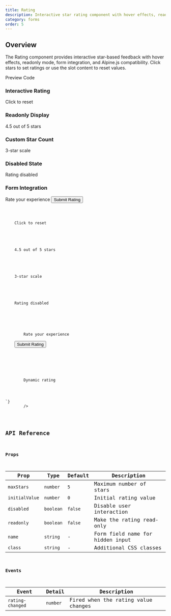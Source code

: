 ```yaml
---
title: Rating
description: Interactive star rating component with hover effects, readonly mode, and form integration
category: forms
order: 5
---
```



## Overview

The Rating component provides interactive star-based feedback with hover effects, readonly mode, form integration, and Alpine.js compatibility. Click stars to set ratings or use the slot content to reset values.

<Tabs defaultValue="preview" class="h-auto">
    <TabsList variant="pills" slot="list">
        <TabsTrigger value="preview" variant="pills">
            Preview
        </TabsTrigger>
        <TabsTrigger value="code" variant="pills">
            Code
        </TabsTrigger>
    </TabsList>
    <TabsContent value="preview" preview class="flex flex-col gap-6 items-center">
        <div class="grid grid-cols-1 md:grid-cols-2 gap-8 w-full max-w-4xl">
            <div class="flex flex-col gap-4 items-center">
                <h3 class="text-sm font-medium text-muted-foreground">Interactive Rating</h3>
                <Rating initialValue={3} maxStars={5}>
                    <span class="text-sm text-muted-foreground">Click to reset</span>
                </Rating>
            </div>
            <div class="flex flex-col gap-4 items-center">
                <h3 class="text-sm font-medium text-muted-foreground">Readonly Display</h3>
                <Rating readonly initialValue={4.5} maxStars={5}>
                    <span class="text-sm font-medium">4.5 out of 5 stars</span>
                </Rating>
            </div>
            <div class="flex flex-col gap-4 items-center">
                <h3 class="text-sm font-medium text-muted-foreground">Custom Star Count</h3>
                <Rating maxStars={3} initialValue={2}>
                    <span class="text-sm text-muted-foreground">3-star scale</span>
                </Rating>
            </div>
            <div class="flex flex-col gap-4 items-center">
                <h3 class="text-sm font-medium text-muted-foreground">Disabled State</h3>
                <Rating disabled initialValue={3} maxStars={5}>
                    <span class="text-sm text-muted-foreground">Rating disabled</span>
                </Rating>
            </div>
            <div class="flex flex-col gap-4 items-center md:col-span-2">
                <h3 class="text-sm font-medium text-muted-foreground">Form Integration</h3>
                <form class="flex flex-col gap-4 p-4 border border-border rounded-lg w-full max-w-sm">
                    <Rating name="experience_rating" initialValue={0}>
                        <span class="text-sm text-muted-foreground">Rate your experience</span>
                    </Rating>
                    <button type="submit" class="px-4 py-2 bg-primary text-primary-foreground rounded-md hover:bg-primary/90 transition-colors">
                        Submit Rating
                    </button>
                </form>
            </div>
        </div>
    </TabsContent>
    <TabsContent value="code">
        <Code
            language="astro"
            code={`---
---

<!-- Interactive Rating -->
<Rating initialValue={3} maxStars={5}>
    <span class="text-sm text-muted-foreground">Click to reset</span>
</Rating>

<!-- Readonly Display -->
<Rating readonly initialValue={4.5} maxStars={5}>
    <span class="text-sm font-medium">4.5 out of 5 stars</span>
</Rating>

<!-- Custom Star Count -->
<Rating maxStars={3} initialValue={2}>
    <span class="text-sm text-muted-foreground">3-star scale</span>
</Rating>

<!-- Disabled State -->
<Rating disabled initialValue={3} maxStars={5}>
    <span class="text-sm text-muted-foreground">Rating disabled</span>
</Rating>

<!-- Form Integration -->
<form>
    <Rating name="experience_rating" initialValue={0}>
        <span class="text-sm text-muted-foreground">Rate your experience</span>
    </Rating>
    <button type="submit">Submit Rating</button>
</form>

<!-- Alpine.js Integration -->
<div x-data="{ rating: 0 }">
    <Rating 
        x-model="rating" 
        @rating-changed="console.log('Rating changed to:', $event.detail)"
        initialValue={0}
    >
        <span class="text-sm text-muted-foreground">Dynamic rating</span>
    </Rating>
    <p x-text="\`Current rating: \${rating}\`"></p>
</div>`}
        />
    </TabsContent>
</Tabs>

## API Reference

### Props

| Prop           | Type      | Default | Description                                      |
| -------------- | --------- | ------- | ------------------------------------------------ |
| `maxStars`     | `number`  | `5`     | Maximum number of stars                          |
| `initialValue` | `number`  | `0`     | Initial rating value                             |
| `disabled`     | `boolean` | `false` | Disable user interaction                         |
| `readonly`     | `boolean` | `false` | Make the rating read-only                        |
| `name`         | `string`  | -       | Form field name for hidden input                |
| `class`        | `string`  | -       | Additional CSS classes                           |

### Events

| Event            | Detail   | Description                        |
| ---------------- | -------- | ---------------------------------- |
| `rating-changed` | `number` | Fired when the rating value changes|